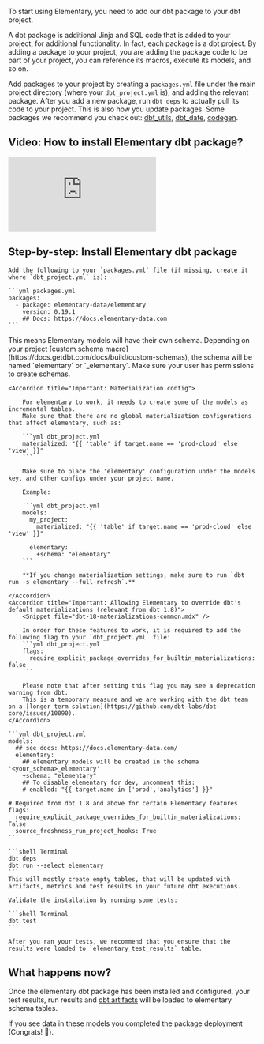 To start using Elementary, you need to add our dbt package to your dbt project.

<Accordion title="What are dbt packages and packages.yml?">
A dbt package is additional Jinja and SQL code that is added to your project, for additional functionality. In fact, each package is a dbt project. By adding a package to your project, you are adding the package code to be part of your project, you can reference its macros, execute its models, and so on.

Add packages to your project by creating a `packages.yml` file under the main project directory (where your `dbt_project.yml` is), and adding the relevant package. After you add a new package, run `dbt deps` to actually pull its code to your project. This is also how you update packages.
Some packages we recommend you check out: [dbt_utils](https://github.com/dbt-labs/dbt-utils/tree/0.8.2/), [dbt_date](https://github.com/calogica/dbt-date/tree/0.5.4/), [codegen](https://github.com/dbt-labs/dbt-codegen/tree/0.5.0/).

</Accordion>

## Video: How to install Elementary dbt package?

<Frame>
  <div style={{ paddingBottom: "64.98194945848375%" }}>
    <iframe
      src="https://www.loom.com/embed/5cf1aaa0708f43a993f8a2945473c7ac"
      frameborder="0"
      webkitAllowFullscreen
      mozAllowFullScreen
      allowFullScreen
      style={{
        position: "absolute",
        top: 0,
        left: 0,
        width: "100%",
        height: "100%",
      }}
    ></iframe>
  </div>
</Frame>

## Step-by-step: Install Elementary dbt package

<Steps>
  <Step title="Add elementary to `packages.yml`">
    
    Add the following to your `packages.yml` file (if missing, create it where `dbt_project.yml` is):
    
    ```yml packages.yml
    packages:
      - package: elementary-data/elementary
        version: 0.19.1
        ## Docs: https://docs.elementary-data.com
    ```
  </Step>
  <Step title="Add to your `dbt_project.yml`">
    <Info>
        This means Elementary models will have their own schema.
        Depending on your project [custom schema macro](https://docs.getdbt.com/docs/build/custom-schemas), the schema will be named `elementary` or `<target_schema>_elementary`. 
        Make sure your user has permissions to create schemas.
    </Info>
    
    <Accordion title="Important: Materialization config">
        
        For elementary to work, it needs to create some of the models as incremental tables.
        Make sure that there are no global materialization configurations that affect elementary, such as:
        
        ```yml dbt_project.yml
        materialized: "{{ 'table' if target.name == 'prod-cloud' else 'view' }}"
        ```
        
        Make sure to place the 'elementary' configuration under the models key, and other configs under your project name.
        
        Example:
        
        ```yml dbt_project.yml
        models:
          my_project:
            materialized: "{{ 'table' if target.name == 'prod-cloud' else 'view' }}"
        
          elementary:
            +schema: "elementary"
        ```
        
        **If you change materialization settings, make sure to run `dbt run -s elementary --full-refresh`.**
        
    </Accordion>
    <Accordion title="Important: Allowing Elementary to override dbt's default materializations (relevant from dbt 1.8)">
        <Snippet file="dbt-18-materializations-common.mdx" />

        In order for these features to work, it is required to add the following flag to your `dbt_project.yml` file:
        ```yml dbt_project.yml
        flags:
          require_explicit_package_overrides_for_builtin_materializations: false
        ```

        Please note that after setting this flag you may see a deprecation warning from dbt.
        This is a temporary measure and we are working with the dbt team on a [longer term solution](https://github.com/dbt-labs/dbt-core/issues/10090).
    </Accordion>

    ```yml dbt_project.yml
    models:
      ## see docs: https://docs.elementary-data.com/
      elementary:
        ## elementary models will be created in the schema '<your_schema>_elementary'
        +schema: "elementary"
        ## To disable elementary for dev, uncomment this:
        # enabled: "{{ target.name in ['prod','analytics'] }}"

    # Required from dbt 1.8 and above for certain Elementary features
    flags:
      require_explicit_package_overrides_for_builtin_materializations: False
      source_freshness_run_project_hooks: True
    ```

  </Step>
  <Step title="Import the package and build Elementary models">

    ```shell Terminal
    dbt deps
    dbt run --select elementary
    ```
    This will mostly create empty tables, that will be updated with artifacts, metrics and test results in your future dbt executions.

  </Step>
  <Step title="Run tests">

    Validate the installation by running some tests:

    ```shell Terminal
    dbt test
    ```

    After you ran your tests, we recommend that you ensure that the results were loaded to `elementary_test_results` table.

  </Step>
</Steps>

## What happens now?

Once the elementary dbt package has been installed and configured, your test results, run results and [dbt artifacts](data-tests/dbt/dbt-artifacts) will be loaded to elementary schema tables.

If you see data in these models you completed the package deployment (Congrats! 🎉).
